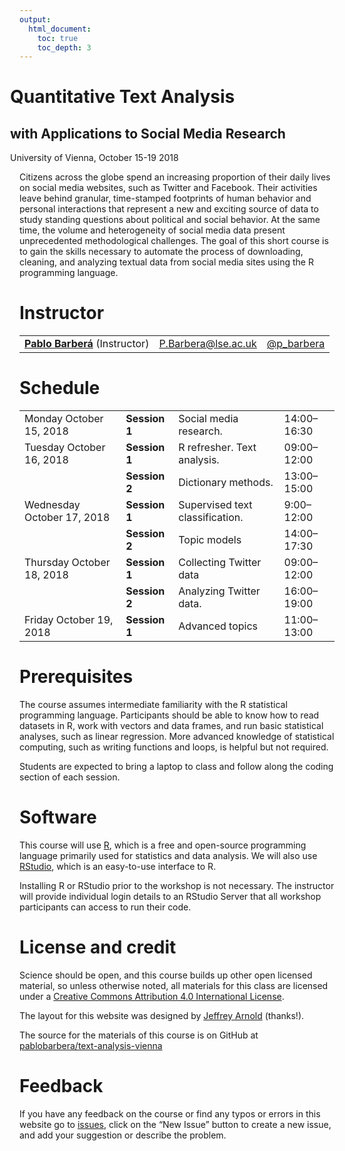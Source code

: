 ```yaml
---
output:
  html_document:
    toc: true
    toc_depth: 3
---
```


<div class="container">
<div class="jumbotron" style="margin-left:-15px">
<h1 class="title">Quantitative Text Analysis</h1>
<h2 class="subtitle">with Applications to Social Media Research</h1>
<p>University of Vienna, October 15-19 2018</p>
</div>
</div>

Citizens across the globe spend an increasing proportion of their daily lives on social media websites, such as Twitter and Facebook. Their activities leave behind granular, time-stamped footprints of human behavior and personal interactions that represent a new and exciting source of data to study standing questions about political and social behavior. At the same time, the volume and heterogeneity of social media data present unprecedented methodological challenges. The goal of this short course is to gain the skills necessary to automate the process of downloading, cleaning, and analyzing textual data from social media sites using the R programming language.

# Instructor

<table class = "table table-striped">
<tr>
<td><a href="http://www.pablobarbera.com"><strong>Pablo Barberá</strong></a> (Instructor)</td>
<td><a href="mailto:P.Barbera@lse.ac.uk">P.Barbera@lse.ac.uk</a></td>
<td><a href="https://www.twitter.com/p_barbera">@p_barbera</a></td>
</tr>
</table>


# Schedule

<table class = "table table-striped table-hover">
<tr>
<td>Monday October 15, 2018</td>
<td><b>Session 1</b></td>
<td>Social media research.</td>
<td> 14:00&ndash;16:30 </td>
</tr>

<td>Tuesday October 16, 2018</td>
<td><b>Session 1</b></td>
<td>R refresher. Text analysis.</td>
<td> 09:00&ndash;12:00 </td>
</tr>

<tr>
<td></td>
<td><b>Session 2</b></td>
<td>Dictionary methods.</td>
<td> 13:00&ndash;15:00 </td>
</tr>


<td>Wednesday October 17, 2018</td>
<td><b>Session 1</b></td>
<td>Supervised text classification.</td>
<td> 9:00&ndash;12:00 </td>
</tr>

<tr>
<td></td>
<td><b>Session 2</b></td>
<td>Topic models</td>
<td> 14:00&ndash;17:30 </td>
</tr>

<td>Thursday October 18, 2018</td>
<td><b>Session 1</b></td>
<td>Collecting Twitter data</td>
<td> 09:00&ndash;12:00 </td>
</tr>

<tr>
<td></td>
<td><b>Session 2</b></td>
<td>Analyzing Twitter data.</td>
<td> 16:00&ndash;19:00 </td>
</tr>

<td>Friday October 19, 2018</td>
<td><b>Session 1</b></td>
<td>Advanced topics</td>
<td> 11:00&ndash;13:00 </td>
</tr>

</table>


# Prerequisites

The course assumes intermediate familiarity with the R statistical programming language. Participants should be able to know how to read datasets in R, work with vectors and data frames, and run basic statistical analyses, such as linear regression. More advanced knowledge of statistical computing, such as writing functions and loops, is helpful but not required.

Students are expected to bring a laptop to class and follow along the coding section of each session.

# Software 

This course will use [R](https://www.r-project.org/), which is a free and open-source programming language primarily used for statistics and data analysis. We will also use [RStudio](https://www.rstudio.com/), which is an easy-to-use interface to R. 

Installing R or RStudio prior to the workshop is not necessary. The instructor will provide individual login details to an RStudio Server that all workshop participants can access to run their code.

# License and credit

Science should be open, and this course builds up other open licensed material, so unless otherwise noted, all materials for this class are licensed under a <a rel="license" href="https://creativecommons.org/licenses/by/4.0/">Creative Commons Attribution 4.0 International License</a>.

The layout for this website was designed by [Jeffrey Arnold](http://www.jrnold.me/) (thanks!).

The source for the materials of this course is on GitHub at <a href="https://github.com/pablobarbera/text-analysis-vienna">pablobarbera/text-analysis-vienna</a>

# Feedback

If you have any feedback on the course or find any typos or errors in this website go to [issues](https://github.com/pablobarbera/ECPR-SC105/issues), click on the "New Issue" button to create a new issue, and add your suggestion or describe the problem.


